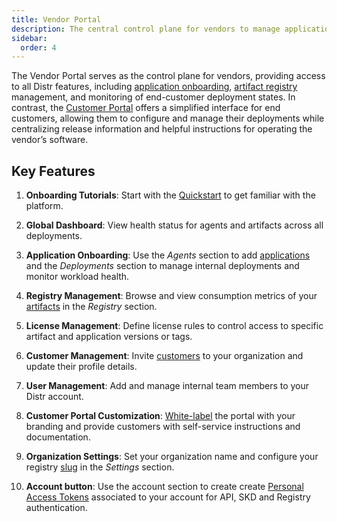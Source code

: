 ```yaml
---
title: Vendor Portal
description: The central control plane for vendors to manage applications, artifacts, licenses, and customer environments, complete with application onboarding, deployment monitoring, and an artifact registry UI.
sidebar:
  order: 4
---
```



The Vendor Portal serves as the control plane for vendors, providing access to all Distr features, including [application onboarding](/docs/guides/onboarding-a-helm-app/), [artifact registry](/docs/guides/how-to-registry/) management, and monitoring of end-customer deployment states. In contrast, the [Customer Portal](/docs/product/customer-portal/) offers a simplified interface for end customers, allowing them to configure and manage their deployments while centralizing release information and helpful instructions for operating the vendor’s software.

<ThemeImage
  lightSrc="/src/assets/docs/product/vendor-portal/hub-light.png"
  darkSrc="/src/assets/docs/product/vendor-portal/hub-dark.png"
  alt="Deployments interface"
/>

## Key Features

1. **Onboarding Tutorials**: Start with the [Quickstart](/docs/getting-started/quickstart/#getting-started-with-platform-tutorials) to get familiar with the platform.

2. **Global Dashboard**: View health status for agents and artifacts across all deployments.

3. **Application Onboarding**: Use the _Agents_ section to add [applications](/docs/guides/onboarding-a-helm-app/) and the _Deployments_ section to manage internal deployments and monitor workload health.

4. **Registry Management**: Browse and view consumption metrics of your [artifacts](/docs/product/registry/) in the _Registry_ section.

5. **License Management**: Define license rules to control access to specific artifact and application versions or tags.

6. **Customer Management**: Invite [customers](/docs/guides/onboarding-a-new-customer/) to your organization and update their profile details.

7. **User Management**: Add and manage internal team members to your Distr account.

8. **Customer Portal Customization**: [White-label](/docs/product/branding/) the portal with your branding and provide customers with self-service instructions and documentation.

9. **Organization Settings**: Set your organization name and configure your registry [slug](/docs/guides/how-to-registry/#1-set-your-registry-slug) in the _Settings_ section.

10. **Account button**: Use the account section to create create [Personal Access Tokens](docs/integrations/personal-access-token/) associated to your account for API, SKD and Registry authentication.
